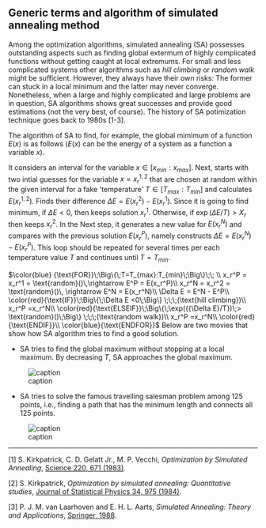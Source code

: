 == Generic terms and algorithm of simulated annealing method ==

Among the optimization algorithms, simulated annealing (SA) possesses outstanding aspects such as finding global extermum of highly complicated functions without getting caught at local extremums. For small and less complicated systems other algorithms such as ''hill climbing'' or ''random walk'' might be sufficient. However, they always have their own risks: The former can stuck in a local minimum and the latter may never converge. Nonetheless, when a large and highly complicated and large problems are in question, SA algorithms shows great successes and provide good estimations (not the very best, of course). The history of SA potimization technique goes back to 1980s [1-3]. 



The algorithm of SA to find, for example, the global mimimum of a function <math display="inline">E(x)</math> is as follows (<math display="inline">E(x)</math> can be the energy of a system as a function a variable <math display="inline">x</math>). 

It considers an interval for the variable <math display="inline">x\in [x_{min}:x_{max}]</math>. Next, starts with two intial guesses for the variable <math display="inline">x=x_{r}^{1,2}</math> that are chosen at random within the given interval for a fake 'temperature' <math display="inline">T\in [T_{max}:T_{min}]</math> and calculates <math display="inline">E(x_{r}^{1,2})</math>. Finds their difference <math display="inline">\Delta E = E(x_r^2)-E(x_r^1)</math>. Since it is going to find minimum, if <math display="inline">\Delta E<0</math>, then keeps solution <math display="inline">x_r^1</math>. Otherwise, if <math display="inline">\exp({{\Delta E}/T})> X_r</math> then keeps <math display="inline">x_r^2</math>. In the Next step, it generates a new value for <math display="inline">E(x_r^N)</math> and compares with the previous solution <math display="inline">E(x_r^P)</math>, namely constructs <math display="inline">\Delta E = E(x_r^N)-E(x_r^P)</math>. This loop should be repeated for several times per each temperature value <math display="inline">T</math> and continues until <math display="inline">T = T_{min}</math>.

<math display="block">\color{blue} {\text{FOR}}\;\Big\{\;T=T_{max}:T_{min}\;\Big\}\;\; \\
x_r^P = x_r^1 = \text{random}()\,\rightarrow E^P = E(x_r^P)\\
x_r^N = x_r^2 = \text{random}()\, \rightarrow E^N = E(x_r^N)\\
\Delta E = E^N - E^P\\
\color{red}{\text{IF}}\;\Big\{\;\Delta E <0\;\Big\} \;\;\;(\text{hill climbing})\\
x_r^P =x_r^N\\
\color{red}{\text{ELSEIF}}\;\Big\{\;\exp({{\Delta E}/T})\;> \text{random}()\;\Big\} \;\;\;(\text{random walk})\\
x_r^P =x_r^N\\
\color{red}{\text{ENDIF}}\\
\color{blue}{\text{ENDFOR}}</math>
Below are two movies that show how SA algorithm tries to find a good solution.



* SA tries to find the global maximum without stopping at a local maximum. By decreasing <math display="inline">T</math>, SA approaches the global maximum.



[[File:/Users/phymalidoust/CEMC_tutorial/figures/Hill_Climbing_with_Simulated_Annealing.gif|frame|none|alt=|caption ]]



<ul>
<li><p>SA tries to solve the famous travelling salesman problem among 125 points, i.e., finding a path that has the minimum length and connects all 125 points. </p>
<p></p></li></ul>

[[File:/Users/phymalidoust/CEMC_tutorial/figures/Travelling_salesman_problem_solved_with_simulated_annealing.gif|frame|none|alt=|caption ]]






-----

[1] S. Kirkpatrick, C. D. Gelatt Jr., M. P. Vecchi, ''Optimization by Simulated Annealing'', [http://science.sciencemag.org/content/220/4598/671/tab-article-info Science 220, 671 (1983)].

[2] S. Kirkpatrick, ''Optimization by simulated annealing: Quantitative studies'', [https://link.springer.com/article/10.1007/BF01009452 Journal of Statistical Physics 34, 975 (1984)].

[3] P. J. M. van Laarhoven and E. H. L. Aarts, ''Simulated Annealing: Theory and Applications'', [https://www.springer.com/gp/book/9789027725134 Springer, 1988].
